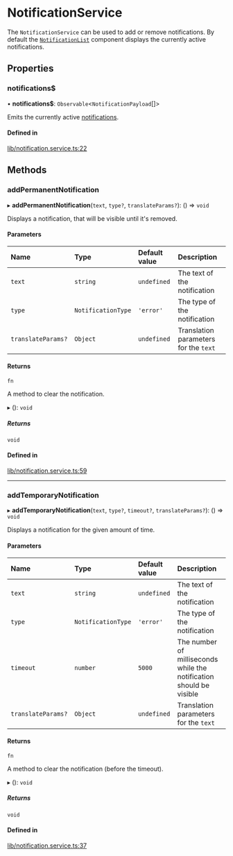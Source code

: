 # NotificationService

The `NotificationService` can be used to add or remove notifications. By default the [`NotificationList`](../components/NotificationListComponent.mdx) component displays the currently active notifications.

## Properties

### notifications$

• **notifications$**: `Observable`<`NotificationPayload`[]\>

Emits the currently active [notifications](https://github.com/GetStream/stream-chat-angular/blob/master/projects/stream-chat-angular/src/lib/notification.service.ts).

#### Defined in

[lib/notification.service.ts:22](https://github.com/GetStream/stream-chat-angular/blob/435f3e4/projects/stream-chat-angular/src/lib/notification.service.ts#L22)

## Methods

### addPermanentNotification

▸ **addPermanentNotification**(`text`, `type?`, `translateParams?`): () => `void`

Displays a notification, that will be visible until it's removed.

#### Parameters

| Name | Type | Default value | Description |
| :------ | :------ | :------ | :------ |
| `text` | `string` | `undefined` | The text of the notification |
| `type` | `NotificationType` | `'error'` | The type of the notification |
| `translateParams?` | `Object` | `undefined` | Translation parameters for the `text` |

#### Returns

`fn`

A method to clear the notification.

▸ (): `void`

##### Returns

`void`

#### Defined in

[lib/notification.service.ts:59](https://github.com/GetStream/stream-chat-angular/blob/435f3e4/projects/stream-chat-angular/src/lib/notification.service.ts#L59)

___

### addTemporaryNotification

▸ **addTemporaryNotification**(`text`, `type?`, `timeout?`, `translateParams?`): () => `void`

Displays a notification for the given amount of time.

#### Parameters

| Name | Type | Default value | Description |
| :------ | :------ | :------ | :------ |
| `text` | `string` | `undefined` | The text of the notification |
| `type` | `NotificationType` | `'error'` | The type of the notification |
| `timeout` | `number` | `5000` | The number of milliseconds while the notification should be visible |
| `translateParams?` | `Object` | `undefined` | Translation parameters for the `text` |

#### Returns

`fn`

A method to clear the notification (before the timeout).

▸ (): `void`

##### Returns

`void`

#### Defined in

[lib/notification.service.ts:37](https://github.com/GetStream/stream-chat-angular/blob/435f3e4/projects/stream-chat-angular/src/lib/notification.service.ts#L37)
